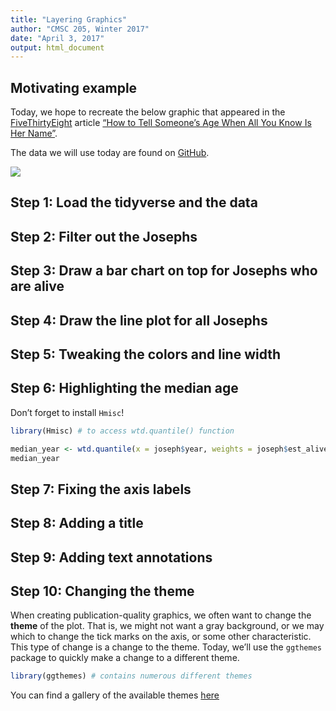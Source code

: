 ```yaml
---
title: "Layering Graphics"
author: "CMSC 205, Winter 2017"
date: "April 3, 2017"
output: html_document
---
```


## Motivating example

Today, we hope to recreate the below graphic that appeared in the [FiveThirtyEight](https://fivethirtyeight.com/) article ["How to Tell Someone’s Age When All You Know Is Her Name"](https://fivethirtyeight.com/features/how-to-tell-someones-age-when-all-you-know-is-her-name/).

The data we will use today are found on [GitHub]().


![](https://espnfivethirtyeight.files.wordpress.com/2014/05/silver-feature-joseph2.png?quality=90&strip=all&w=1150&ssl=1)

## Step 1: Load the tidyverse and the data


## Step 2: Filter out the Josephs


## Step 3: Draw a bar chart on top for Josephs who are alive


## Step 4: Draw the line plot for all Josephs


## Step 5: Tweaking the colors and line width


## Step 6: Highlighting the median age

Don't forget to install `Hmisc`!

```r
library(Hmisc) # to access wtd.quantile() function

median_year <- wtd.quantile(x = joseph$year, weights = joseph$est_alive_today, probs = 0.5)
median_year
```


## Step 7: Fixing the axis labels


## Step 8: Adding a title


## Step 9: Adding text annotations


## Step 10: Changing the theme

When creating publication-quality graphics, we often want to change the **theme** of the plot. That is, we might not want a gray background, or we may which to change the tick marks on the axis, or some other characteristic. This type of change is a change to the theme. Today, we'll use the `ggthemes` package to quickly make a change to a different theme.

```r
library(ggthemes) # contains numerous different themes
```

You can find a gallery of the available themes [here](https://github.com/jrnold/ggthemes)



